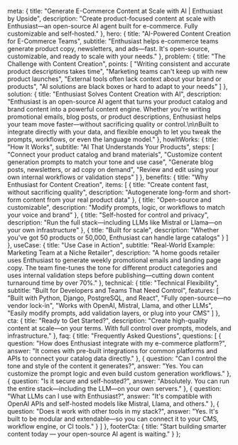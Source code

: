 
  meta: {
    title: "Generate E-Commerce Content at Scale with AI | Enthusiast by Upside",
    description: "Create product-focused content at scale with Enthusiast—an open-source AI agent built for e-commerce. Fully customizable and self-hosted."
  },
  hero: {
    title: "AI-Powered Content Creation for E-Commerce Teams",
    subtitle: "Enthusiast helps e-commerce teams generate product copy, newsletters, and ads—fast. It's open-source, customizable, and ready to scale with your needs."
  },
  problem: {
    title: "The Challenge with Content Creation",
    points: [
      "Writing consistent and accurate product descriptions takes time",
      "Marketing teams can't keep up with new product launches",
      "External tools often lack context about your brand or products",
      "AI solutions are black boxes or hard to adapt to your needs"
    ]
  },
  solution: {
    title: "Enthusiast Solves Content Creation with AI",
    description: "Enthusiast is an open-source AI agent that turns your product catalog and brand content into a powerful content engine. Whether you're writing promotional emails, blog posts, or product descriptions, Enthusiast helps your team move faster—without sacrificing quality or control.\n\nBuilt to integrate directly with your data, and flexible enough to let you tweak the prompts, workflows, or even the language model."
  },
  howItWorks: {
    title: "How It Works",
    subtitle: "AI That Understands Your Products",
    steps: [
      "Connect your product catalog and brand materials",
      "Customize content generation prompts to match your tone and use case",
      "Generate blog posts, newsletters, or ad copy on demand",
      "Review and edit using your own internal workflows or validation steps"
    ]
  },
  benefits: {
    title: "Why Enthusiast for Content Creation",
    items: [
      {
        title: "Create content fast, without sacrificing quality",
        description: "Autogenerate long-form and short-form content from your real product data"
      },
      {
        title: "Open-source and customizable",
        description: "Modify prompts, logic, or workflows to match your voice and brand"
      },
      {
        title: "Self-hosted for control and privacy",
        description: "Run the full stack—including LLMs like Mistral or Llama—on your own infrastructure"
      },
      {
        title: "Built for scale",
        description: "Whether you've got 50 products or 50,000, Enthusiast can handle large catalogs"
      }
    ]
  },
  useCase: {
    title: "Use Case in Action",
    subtitle: "Real-World Example: Marketing Team at a Niche Retailer",
    description: "A home goods retailer uses Enthusiast to generate weekly promotional emails and landing page copy. The team fine-tunes the tone for different product categories and uses internal validation steps before publishing—cutting down content turnaround time by over 70%."
  },
  technical: {
    title: "Technical Flexibility",
    subtitle: "Built for Developers and Teams That Need Control",
    features: [
      "Built with Python, Django, PostgreSQL, and React",
      "Fully open-source—no vendor lock-in",
      "Works with OpenAI, Mistral, Llama, and other LLMs",
      "Easily modify prompts, add validation layers, or plug into your CMS"
    ]
  },
  cta: {
    title: "Ready to Get Started?",
    description: "Create high-quality content at scale—on your terms. With full control over prompts, models, and infrastructure."
  },
  faq: {
    title: "Frequently Asked Questions",
    questions: [
      {
        question: "How does Enthusiast integrate with my e-commerce platform?",
        answer: "It comes with pre-built integrations for common platforms and APIs to connect your catalog data directly."
      },
      {
        question: "Can I control the tone and style of the content it generates?",
        answer: "Yes. You can customize the prompt logic and even build custom generation workflows."
      },
      {
        question: "Is it secure and self-hosted?",
        answer: "Absolutely. You can run the entire stack—including the LLM—on your own servers."
      },
      {
        question: "What LLMs can I use with Enthusiast?",
        answer: "It's compatible with OpenAI APIs and self-hosted models like Mistral, Llama, and others."
      },
      {
        question: "Does it work with other tools in my stack?",
        answer: "Yes. It's built to be modular and extendable—so you can connect it to your CMS, workflow engine, or CI tools."
      }
    ]
  },
  footerCta: {
    title: "Start building smarter content today — your open-source AI agent is waiting."
  }
};

<FeaturePageLayout content={content} />
